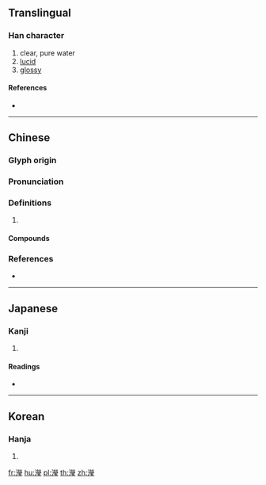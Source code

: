 {{also|滢}}
==Translingual==

===Han character===
{{Han char|rn=85|rad=水|as=15|sn=18|four=39113|canj=EFFI,EFFG}}

# clear, pure water
# [[lucid]]
# [[glossy]]

====References====
* {{Han ref|kx=0658.300|dkj=18587|dj=1068.260|hdz=31780.120|uh=7005|ud=28677|bh=EFEF|bd=61423}}

----

==Chinese==
{{zh-forms|s=滢|alt=濙}}

===Glyph origin===
{{Han etym}}

===Pronunciation===
{{zh-pron
|m=yíng
|c=jing4,jing3
|mc=y
|oc=y
|cat=
}}

===Definitions===
{{zh-hanzi}}

# {{rfdef|zh}}

====Compounds====
{{zh-der|汀瀅|瀅瀅|瀅熒}}

===References===
* {{R:yue:Hanzi}}

----

==Japanese==

===Kanji===
{{ja-kanji|grade=|rs=水15}}

# {{defn|lang=ja|sort=水15}}

====Readings====
* {{ja-readings|on=[[えい]] (ei), [[よう]] (yō), [[けい]] (kei), [[きょう]] (kyō)|kun=[[おがわ]] (ogawa)}}

----

==Korean==

===Hanja===
{{ko-hanja|hangeul=형|eumhun=물 맑을|rv=hyeong|mr=hyŏng|y=hyeng}}

# {{defn|lang=ko|sort=水15}}

[[fr:瀅]]
[[hu:瀅]]
[[pl:瀅]]
[[th:瀅]]
[[zh:瀅]]